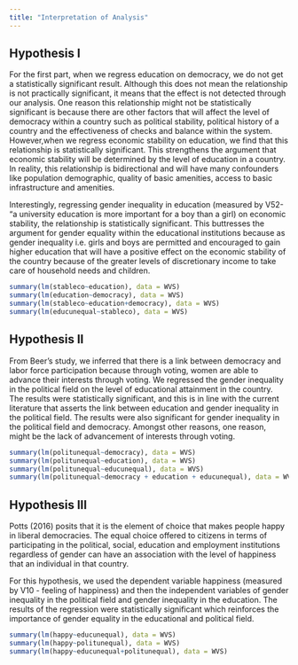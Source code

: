 ```yaml
---
title: "Interpretation of Analysis"
---
```


## Hypothesis I
For the first part, when we regress education on democracy, we do not get a statistically significant result. Although this does not mean the relationship is not practically significant, it means that the effect is not detected through our analysis. One reason this relationship might not be statistically significant is because there are other factors that will affect the level of democracy within a country such as political stability, political history of a country and the effectiveness of checks and balance within the system. However,when we regress economic stability on education, we find that this relationship is statistically significant. This strengthens the argument that economic stability will be determined by the level of education in a country. In reality, this relationship is bidirectional and will have many confounders like population demographic, quality of basic amenities, access to basic infrastructure and amenities.

Interestingly, regressing gender inequality in education (measured by V52- “a university education is more important for a boy than a girl) on economic stability, the relationship is statistically significant. This buttresses the argument for gender equality within the educational institutions because as gender inequality i.e. girls and boys are permitted and encouraged to gain higher education that will have a positive effect on the economic stability of the country because of the greater levels of discretionary income to take care of household needs and children.
```r
summary(lm(stableco~education), data = WVS)
summary(lm(education~democracy), data = WVS)
summary(lm(stableco~education+democracy), data = WVS)
summary(lm(educunequal~stableco), data = WVS)
```

## Hypothesis II 

From Beer’s study, we inferred that there is a link between democracy and labor force participation because through voting, women are able to advance their interests through voting. We regressed the gender inequality in the political field on the level of educational attainment in the country. The results were statistically significant, and this is in line with the current literature that asserts the link between education and gender inequality in the political field. The results were also significant for gender inequality in the political field and democracy. Amongst other reasons, one reason, might be the lack of advancement of interests through voting. 

```r
summary(lm(politunequal~democracy), data = WVS)
summary(lm(politunequal~education), data = WVS)
summary(lm(politunequal~educunequal), data = WVS)
summary(lm(politunequal~democracy + education + educunequal), data = WVS)
```


## Hypothesis III

Potts (2016) posits that it is the element of choice that makes people happy in liberal democracies. The equal choice offered to citizens in terms of participating in the political, social, education and employment institutions regardless of gender can have an association with the level of happiness that an individual in that country. 

For this hypothesis, we used the dependent variable happiness (measured by V10 - feeling of happiness) and then the independent variables of gender inequality in the political field and gender inequality in the education. The results of the regression were statistically significant which reinforces the importance of gender equality in the educational and political field. 

```r
summary(lm(happy~educunequal), data = WVS)
summary(lm(happy~politunequal), data = WVS)
summary(lm(happy~educunequal+politunequal), data = WVS)

```
